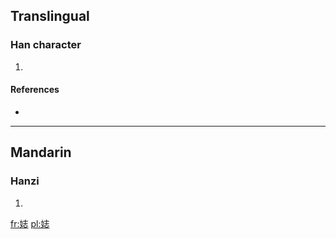 ==Translingual==

===Han character===
{{Han char|rn=38|rad=女|as=07|sn=10|four=|canj=女土心 (VGP)}}

# {{defn|Han|sort=女07}}

====References====
* {{Han ref|kx=0263.040|dkj=06325|hdz=21049.120|uh=5A21|ud=23073}}

----

==Mandarin==

===Hanzi===
{{cmn-hanzi|pin=[[zhì]] ([[zhi4]])|wg=chih<sup>4</sup>}}

# {{defn|lang=cmn|sort=女07}}

[[fr:娡]]
[[pl:娡]]